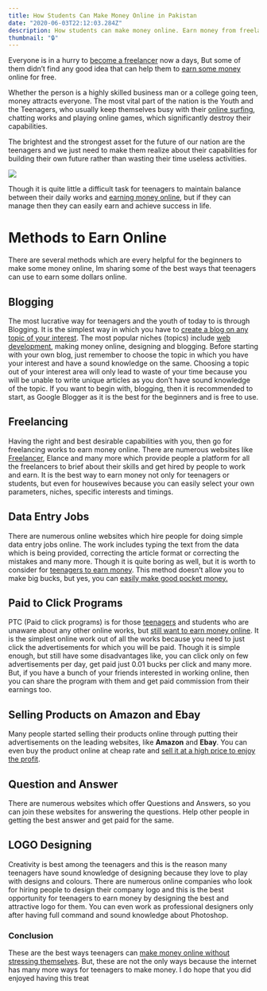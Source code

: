 ```yaml
---
title: How Students Can Make Money Online in Pakistan
date: "2020-06-03T22:12:03.284Z"
description: How students can make money online. Earn money from freelancing blogging data entry affiliate marketing data entry and by selling products online in Pakistan. Complete guide for beginners to earn money by investing zero.
thumbnail: "🔒"
---
```

Everyone is in a hurry to [become a freelancer](http://sarmadgardezi.com/blog/freelancing/freelancing-in-pakistan/1479/) now a days, But some of them didn’t find any good idea that can help them to [earn some money](https://sarmadgardezi.com/earning/) online for free.

Whether the person is a highly skilled business man or a college going teen, money attracts everyone. The most vital part of the nation is the Youth and the Teenagers, who usually keep themselves busy with their [online surfing](http://sarmadgardezi.com/service/seo-pakistan/), chatting works and playing online games, which significantly destroy their capabilities.

The brightest and the strongest asset for the future of our nation are the teenagers and we just need to make them realize about their capabilities for building their own future rather than wasting their time useless activities.

![](https://i.imgur.com/vjzAscc.jpg)

Though it is quite little a difficult task for teenagers to maintain balance between their daily works and [earning money online](http://sarmadgardezi.com/blog/blogging/easy-best-way-make-money-pakistan/2059/), but if they can manage then they can easily earn and achieve success in life.

Methods to Earn Online
======================

There are several methods which are every helpful for the beginners to make some money online, Im sharing some of the best ways that teenagers can use to earn some dollars online.

Blogging
--------

The most lucrative way for teenagers and the youth of today to is through Blogging. It is the simplest way in which you have to [create a blog on any topic of your interest](http://sarmadgardezi.com/blog/blogging/things-need-starting-blog-pakistan/763/). The most popular niches (topics) include [web development](http://sarmadgardezi.com/professional-website-design-service/), making money online, designing and blogging. Before starting with your own blog, just remember to choose the topic in which you have your interest and have a sound knowledge on the same. Choosing a topic out of your interest area will only lead to waste of your time because you will be unable to write unique articles as you don’t have sound knowledge of the topic. If you want to begin with, blogging, then it is recommended to start, as Google Blogger as it is the best for the beginners and is free to use.

Freelancing
-----------

Having the right and best desirable capabilities with you, then go for freelancing works to earn money online. There are numerous websites like [Freelancer](https://www.freelancer.pk/), Elance and many more which provide people a platform for all the freelancers to brief about their skills and get hired by people to work and earn. It is the best way to earn money not only for teenagers or students, but even for housewives because you can easily select your own parameters, niches, specific interests and timings.

Data Entry Jobs
---------------

There are numerous online websites which hire people for doing simple data entry jobs online. The work includes typing the text from the data which is being provided, correcting the article format or correcting the mistakes and many more. Though it is quite boring as well, but it is worth to consider for [teenagers to earn money](https://sarmadgardezi.com/blog/freelancing/freelancing-in-pakistan/1479/). This method doesn’t allow you to make big bucks, but yes, you can [easily make good pocket money.](https://sarmadgardezi.com/blog/earning/how-to-make-money-from-propeller-ads-in-pakistan/2127/)

Paid to Click Programs
----------------------

PTC (Paid to click programs) is for those [teenagers](https://sarmadgardezi.com/guides/) and students who are unaware about any other online works, but [still want to earn money online](https://sarmadgardezi.com/blog/blogging/become-blogger-pakistan/2630/). It is the simplest online work out of all the works because you need to just click the advertisements for which you will be paid. Though it is simple enough, but still have some disadvantages like, you can click only on few advertisements per day, get paid just 0.01 bucks per click and many more. But, if you have a bunch of your friends interested in working online, then you can share the program with them and get paid commission from their earnings too.

Selling Products on Amazon and Ebay
-----------------------------------

Many people started selling their products online through putting their advertisements on the leading websites, like **Amazon** and **Ebay**. You can even buy the product online at cheap rate and [sell it at a high price to enjoy the profit](https://sarmadgardezi.com/blog/digital-marketing/linkedin-boost-product-sales/2661/).

Question and Answer
-------------------

There are numerous websites which offer Questions and Answers, so you can join these websites for answering the questions. Help other people in getting the best answer and get paid for the same.

LOGO Designing
--------------

Creativity is best among the teenagers and this is the reason many teenagers have sound knowledge of designing because they love to play with designs and colours. There are numerous online companies who look for hiring people to design their company logo and this is the best opportunity for teenagers to earn money by designing the best and attractive logo for them. You can even work as professional designers only after having full command and sound knowledge about Photoshop.

### Conclusion

These are the best ways teenagers can [make money online without stressing themselves](https://sarmadgardezi.com/blog/earning/start-money-blogging-pakistan/2641/). But, these are not the only ways because the internet has many more ways for teenagers to make money. I do hope that you did enjoyed having this treat